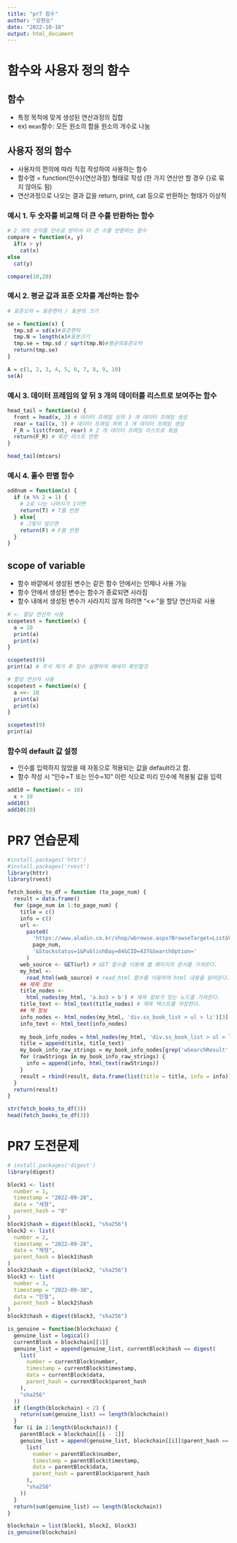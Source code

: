 ```yaml
---
title: "pr7 함수"
author: "강현승"
date: "2022-10-18"
output: html_document
---
```


# 함수와 사용자 정의 함수

## 함수
- 특정 목적에 맞게 생성된 연산과정의 집합
- ex) `mean`함수: 모든 원소의 합을 원소의 개수로 나눔

## 사용자 정의 함수
- 사용자의 편의에 따라 직접 작성하여 사용하는 함수
- 함수명 = function(인수){연산과정} 형태로 작성 (한 가지 연산만 할 경우 {}로 묶지 않아도 됨)
- 연산과정으로 나오는 결과 값을 return, print, cat 등으로 반환하는 형태가 이상적

### 예시 1. 두 숫자를 비교해 더 큰 수를 반환하는 함수
```r
# 2 개의 숫자를 인수로 받아서 더 큰 수를 반환하는 함수
compare = function(x, y)
  if(x > y)
    cat(x)
else
  cat(y)

compare(10,20)
```

### 예시 2. 평균 값과 표준 오차를 계산하는 함수
```r
# 표준오차 = 표준편차 / 표본의 크기

se = function(x) {
  tmp.sd = sd(x)#표준편차
  tmp.N = length(x)#표본크기
  tmp.se = tmp.sd / sqrt(tmp.N)#평균의표준오차
  return(tmp.se)
}

A = c(1, 2, 3, 4, 5, 6, 7, 8, 9, 10)
se(A)
```

### 예시 3. 데이터 프레임의 앞 뒤 3 개의 데이터를 리스트로 보여주는 함수
```r
head_tail = function(x) {
  front = head(x, 3) # 데이터 프레임 상위 3 개 데이터 프래임 생성
  rear = tail(x, 3) # 데이터 프레임 하위 3 개 데이터 프레임 생성
  F_R = list(front, rear) # 2 개 데이터 프레임 리스트로 묶음
  return(F_R) # 묶은 리스트 반환
}

head_tail(mtcars)
```

### 예시 4. 홀수 판별 함수
```r
oddnum = function(x) {
  if (x %% 2 = 1) {
    # 2로 나눈 나머지가 1이면
    return(T) # T를 반환
  } else{
    # 그렇지 않으면
    return(F) # F를 반환
  }
}
```

## scope of variable
- 함수 바깥에서 생성된 변수는 같은 함수 안에서는 언제나 사용 가능
- 함수 안에서 생성된 변수는 함수가 종료되면 사라짐
- 함수 내애서 생성된 변수가 사라지지 않게 하려면 "<←"을 할당 연산자로 사용

```r
# <- 할당 연산자 사용
scopetest = function(x) {
  a = 10
  print(a)
  print(x)
}

scopetest(9)
print(a) # 주석 제거 후 함수 실행하여 메세지 확인할것

# 할당 연산자 사용
scopetest = function(x) {
  a <<- 10
  print(a)
  print(x)
}

scopetest(9)
print(a)
```

### 함수의 default 값 설정

- 인수를 입력하지 않았을 때 자동으로 적용되는 값을 default라고 함.
- 함수 작성 시 "인수=T 또는 인수=10" 이런 식으로 미리 인수에 적용될 값을 입력

```r
add10 = function(x = 10)
  x + 10
add10()
add10(20)
```

# PR7 연습문제

```r
#install.packages('httr')
#install.packages('rvest')
library(httr)
library(rvest)

fetch_books_to_df = function (to_page_num) {
  result = data.frame()
  for (page_num in 1:to_page_num) {
    title = c()
    info = c()
    url <-
      paste0(
        'https://www.aladin.co.kr/shop/wbrowse.aspx?BrowseTarget=List&ViewRowsCount=25&ViewType=Detail&PublishMonth=0&SortOrder=2&page=',
        page_num,
        '&Stockstatus=1&PublishDay=84&CID=437&SearchOption='
      )
    web_source <- GET(url) # GET 함수를 이용해 웹 페이지의 문서를 가져온다.
    my_html <-
      read_html(web_source) # read_html 함수를 이용하여 html 내용을 읽어온다.
    ## 제목 정보
    title_nodes <-
      html_nodes(my_html, 'a.bo3 > b') # 제목 정보가 있는 노드를 가져온다.
    title_text <- html_text(title_nodes) # 제목 텍스트를 저장한다.
    ## 책 정보
    info_nodes <- html_nodes(my_html, 'div.ss_book_list > ul > li')[3]
    info_text <- html_text(info_nodes)
    
    my_book_info_nodes = html_nodes(my_html, 'div.ss_book_list > ul > li')
    title = append(title, title_text)
    my_book_info_raw_strings = my_book_info_nodes[grep('wSearchResult', my_book_info_nodes)]
    for (rawStrings in my_book_info_raw_strings) {
      info = append(info, html_text(rawStrings))
    }
    result = rbind(result, data.frame(list(title = title, info = info)))
  }
  return(result)
}

str(fetch_books_to_df(3))
head(fetch_books_to_df(3))
```

# PR7 도전문제

```r
# install.packages('digest')
library(digest)

block1 <- list(
  number = 1,
  timestamp = "2022-09-28",
  data = "세형",
  parent_hash = "0"
)
block1$hash = digest(block1, "sha256")
block2 <- list(
  number = 2,
  timestamp = "2022-09-28",
  data = "재형",
  parent_hash = block1$hash
)
block2$hash = digest(block2, "sha256")
block3 <- list(
  number = 3,
  timestamp = "2022-09-30",
  data = "민철",
  parent_hash = block2$hash
)
block3$hash = digest(block3, "sha256")

is_genuine = function(blockchain) {
  genuine_list = logical()
  currentBlock = blockchain[[1]]
  genuine_list = append(genuine_list, currentBlock$hash == digest(
    list(
      number = currentBlock$number,
      timestamp = currentBlock$timestamp,
      data = currentBlock$data,
      parent_hash = currentBlock$parent_hash
    ),
    "sha256"
  ))
  if (length(blockchain) < 2) {
    return(sum(genuine_list) == length(blockchain))
  }
  for (i in 2:length(blockchain)) {
    parentBlock = blockchain[[i - 1]]
    genuine_list = append(genuine_list, blockchain[[i]]$parent_hash == digest(
      list(
        number = parentBlock$number,
        timestamp = parentBlock$timestamp,
        data = parentBlock$data,
        parent_hash = parentBlock$parent_hash
      ),
      "sha256"
    ))
  }
  return(sum(genuine_list) == length(blockchain))
}

blockchain = list(block1, block2, block3)
is_genuine(blockchain)
```